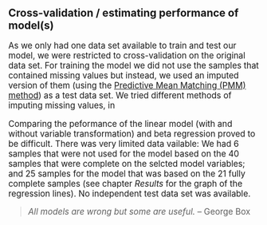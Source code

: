 ## Cross-validation / estimating performance of model(s)
<big>
As we only had one data set available to train and test our model, we were restricted to cross-validation on the original data set. For training the model we did not use the samples that contained missing values but instead, we used an imputed version of them (using the [Predictive Mean Matching (PMM) method](http://journals.sagepub.com/doi/abs/10.1177/0049124197026001001)) as a test data set.
We tried different methods of imputing missing values, in

Comparing the peformance of the linear model (with and without variable transformation) and beta regression proved to be difficult. There was very limited data vailable: We had 6 samples that were not used for the model based on the 40 samples that were complete on the selcted model variables; and 25 samples for the model that was based on the 21 fully complete samples (see chapter _Results_ for the graph of the regression lines). No independent test data set was available. <!--- Also, beta regression has an additional tunable parameter. --->

> *All models are wrong but some are useful.* 
-- George Box
</big>
